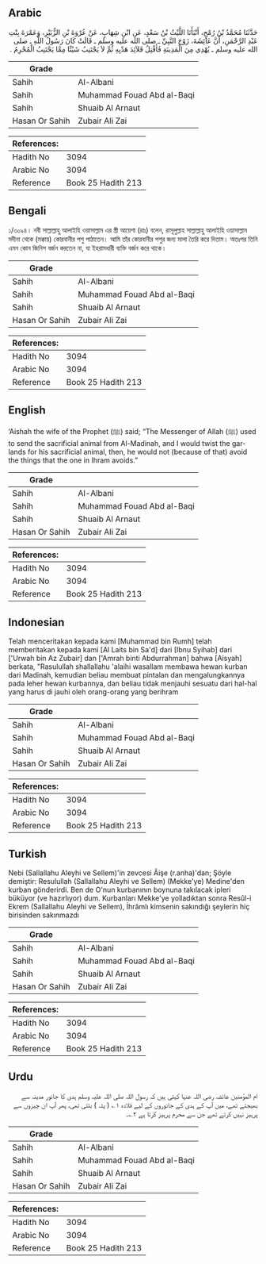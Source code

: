 ## Arabic


<div dir="rtl" lang="ar" style={{fontSize:'larger',backgroundColor:'#f8f9fa',padding:20}}>
حَدَّثَنَا مُحَمَّدُ بْنُ رُمْحٍ، أَنْبَأَنَا اللَّيْثُ بْنُ سَعْدٍ، عَنِ ابْنِ شِهَابٍ، عَنْ عُرْوَةَ بْنِ الزُّبَيْرِ، وَعَمْرَةَ بِنْتِ عَبْدِ الرَّحْمَنِ، أَنَّ عَائِشَةَ، زَوْجَ النَّبِيِّ ـ صلى الله عليه وسلم ـ قَالَتْ كَانَ رَسُولُ اللَّهِ ـ صلى الله عليه وسلم ـ يُهْدِي مِنَ الْمَدِينَةِ فَأَفْتِلُ قَلاَئِدَ هَدْيِهِ ثُمَّ لاَ يَجْتَنِبُ شَيْئًا مِمَّا يَجْتَنِبُ الْمُحْرِمُ ‏.‏
</div>
<div style={{backgroundColor:'#f8f9fa',padding:20, marginBottom: 10}}><table> <thead> <tr> <th>Grade</th> <th></th> </tr> </thead> <tbody> <tr><td>Sahih</td><td>Al-Albani</td></tr><tr><td>Sahih</td><td>Muhammad Fouad Abd al-Baqi</td></tr><tr><td>Sahih</td><td>Shuaib Al Arnaut</td></tr><tr><td>Hasan Or Sahih</td><td>Zubair Ali Zai</td></tr></tbody></table><table> <thead> <tr> <th>References:</th> <th></th> </tr> </thead> <tbody><tr><td>Hadith No</td><td>3094</td></tr><tr><td>Arabic No</td><td>3094</td></tr><tr><td>Reference</td><td>Book 25 Hadith 213</td></tr></tbody></table></div>

## Bengali


<div dir="ltr" lang="bn" style={{fontSize:'larger',backgroundColor:'#f8f9fa',padding:20}}>
১/৩০৯৪। নবী সাল্লাল্লাহু আলাইহি ওয়াসাল্লাম এর স্ত্রী আয়েশা (রাঃ) বলেন, রাসূলুল্লাহ সাল্লাল্লাহু আলাইহি ওয়াসাল্লাম মদীনা থেকে (মক্কায়) কোরবানীর পশু পাঠাতেন। আমি তাঁর কোরবানীর পশুর জন্য মালা তৈরি করে দিতাম। অতঃপর তিনি এমন কোন জিনিস বর্জন করতেন না, যা ইহরামধারী ব্যক্তি বর্জন করে থাকে।
</div>
<div style={{backgroundColor:'#f8f9fa',padding:20, marginBottom: 10}}><table> <thead> <tr> <th>Grade</th> <th></th> </tr> </thead> <tbody> <tr><td>Sahih</td><td>Al-Albani</td></tr><tr><td>Sahih</td><td>Muhammad Fouad Abd al-Baqi</td></tr><tr><td>Sahih</td><td>Shuaib Al Arnaut</td></tr><tr><td>Hasan Or Sahih</td><td>Zubair Ali Zai</td></tr></tbody></table><table> <thead> <tr> <th>References:</th> <th></th> </tr> </thead> <tbody><tr><td>Hadith No</td><td>3094</td></tr><tr><td>Arabic No</td><td>3094</td></tr><tr><td>Reference</td><td>Book 25 Hadith 213</td></tr></tbody></table></div>

## English


<div dir="ltr" lang="en" style={{fontSize:'larger',backgroundColor:'#f8f9fa',padding:20}}>
‘Aishah the wife of the Prophet (ﷺ) said; “The Messenger of Allah (ﷺ) used to send the sacrificial animal from Al-Madinah, and I would twist the garlands for his sacrificial animal, then, he would not (because of that) avoid the things that the one in Ihram avoids.”
</div>
<div style={{backgroundColor:'#f8f9fa',padding:20, marginBottom: 10}}><table> <thead> <tr> <th>Grade</th> <th></th> </tr> </thead> <tbody> <tr><td>Sahih</td><td>Al-Albani</td></tr><tr><td>Sahih</td><td>Muhammad Fouad Abd al-Baqi</td></tr><tr><td>Sahih</td><td>Shuaib Al Arnaut</td></tr><tr><td>Hasan Or Sahih</td><td>Zubair Ali Zai</td></tr></tbody></table><table> <thead> <tr> <th>References:</th> <th></th> </tr> </thead> <tbody><tr><td>Hadith No</td><td>3094</td></tr><tr><td>Arabic No</td><td>3094</td></tr><tr><td>Reference</td><td>Book 25 Hadith 213</td></tr></tbody></table></div>

## Indonesian


<div dir="ltr" lang="id" style={{fontSize:'larger',backgroundColor:'#f8f9fa',padding:20}}>
Telah menceritakan kepada kami [Muhammad bin Rumh] telah memberitakan kepada kami [Al Laits bin Sa'd] dari [Ibnu Syihab] dari ['Urwah bin Az Zubair] dan ['Amrah binti Abdurrahman] bahwa [Aisyah] berkata, "Rasulullah shallallahu 'alaihi wasallam membawa hewan kurban dari Madinah, kemudian beliau membuat pintalan dan mengalungkannya pada leher hewan kurbannya, dan beliau tidak menjauhi sesuatu dari hal-hal yang harus di jauhi oleh orang-orang yang berihram
</div>
<div style={{backgroundColor:'#f8f9fa',padding:20, marginBottom: 10}}><table> <thead> <tr> <th>Grade</th> <th></th> </tr> </thead> <tbody> <tr><td>Sahih</td><td>Al-Albani</td></tr><tr><td>Sahih</td><td>Muhammad Fouad Abd al-Baqi</td></tr><tr><td>Sahih</td><td>Shuaib Al Arnaut</td></tr><tr><td>Hasan Or Sahih</td><td>Zubair Ali Zai</td></tr></tbody></table><table> <thead> <tr> <th>References:</th> <th></th> </tr> </thead> <tbody><tr><td>Hadith No</td><td>3094</td></tr><tr><td>Arabic No</td><td>3094</td></tr><tr><td>Reference</td><td>Book 25 Hadith 213</td></tr></tbody></table></div>

## Turkish


<div dir="ltr" lang="tr" style={{fontSize:'larger',backgroundColor:'#f8f9fa',padding:20}}>
Nebi (Sallallahu Aleyhi ve Sellem)'in zevcesi Âişe (r.anha)'dan; Şöyle demiştir: Resulullah (Sallallahu Aleyhi ve Sellem) (Mekke'ye) Medine'den kurban gönderirdi. Ben de O'nun kurbanının boynuna takılacak ipleri büküyor (ve hazırlıyor) dum. Kurbanları Mekke'ye yolladıktan sonra Resûl-i Ekrem (Sallallahu Aleyhi ve Sellem), İhrâmlı kimsenin sakındığı şeylerin hiç birisinden sakınmazdı
</div>
<div style={{backgroundColor:'#f8f9fa',padding:20, marginBottom: 10}}><table> <thead> <tr> <th>Grade</th> <th></th> </tr> </thead> <tbody> <tr><td>Sahih</td><td>Al-Albani</td></tr><tr><td>Sahih</td><td>Muhammad Fouad Abd al-Baqi</td></tr><tr><td>Sahih</td><td>Shuaib Al Arnaut</td></tr><tr><td>Hasan Or Sahih</td><td>Zubair Ali Zai</td></tr></tbody></table><table> <thead> <tr> <th>References:</th> <th></th> </tr> </thead> <tbody><tr><td>Hadith No</td><td>3094</td></tr><tr><td>Arabic No</td><td>3094</td></tr><tr><td>Reference</td><td>Book 25 Hadith 213</td></tr></tbody></table></div>

## Urdu


<div dir="rtl" lang="ur" style={{fontSize:'larger',backgroundColor:'#f8f9fa',padding:20}}>
ام المؤمنین عائشہ رضی اللہ عنہا کہتی ہیں کہ رسول اللہ صلی اللہ علیہ وسلم ہدی کا جانور مدینہ سے بھیجتے تھے، میں آپ کے ہدی کے جانوروں کے لیے قلادہ ۱؎ ( پٹہ ) بٹتی تھی، پھر آپ ان چیزوں سے پرہیز نہیں کرتے تھے جن سے محرم پرہیز کرتا ہے ۲؎۔
</div>
<div style={{backgroundColor:'#f8f9fa',padding:20, marginBottom: 10}}><table> <thead> <tr> <th>Grade</th> <th></th> </tr> </thead> <tbody> <tr><td>Sahih</td><td>Al-Albani</td></tr><tr><td>Sahih</td><td>Muhammad Fouad Abd al-Baqi</td></tr><tr><td>Sahih</td><td>Shuaib Al Arnaut</td></tr><tr><td>Hasan Or Sahih</td><td>Zubair Ali Zai</td></tr></tbody></table><table> <thead> <tr> <th>References:</th> <th></th> </tr> </thead> <tbody><tr><td>Hadith No</td><td>3094</td></tr><tr><td>Arabic No</td><td>3094</td></tr><tr><td>Reference</td><td>Book 25 Hadith 213</td></tr></tbody></table></div>